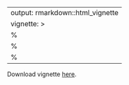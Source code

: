 
---
output: rmarkdown::html_vignette
vignette: >
  %\VignetteIndexEntry{pkgdown}
  %\VignetteEngine{knitr::rmarkdown}
  %\VignetteEncoding{UTF-8}
---

<!--html_preserve-->
<object data="http://bioconductor.org/packages/devel/bioc/vignettes/semisup/inst/doc/semisup.pdf" type="application/pdf" width="900px" height="700px"> 
  <p>Download vignette <a href="http://bioconductor.org/packages/devel/bioc/vignettes/semisup/inst/doc/semisup.pdf">here</a>.</p>  
 </object>
 </div>
<!--/html_preserve-->